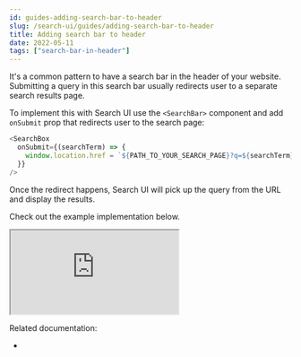 ```yaml
---
id: guides-adding-search-bar-to-header
slug: /search-ui/guides/adding-search-bar-to-header
title: Adding search bar to header
date: 2022-05-11
tags: ["search-bar-in-header"]
---
```


It's a common pattern to have a search bar in the header of your website.
Submitting a query in this search bar usually redirects user to a separate search results page.

To implement this with Search UI use the `<SearchBar>` component and add `onSubmit` prop that redirects user to the search page:

```js
<SearchBox
  onSubmit={(searchTerm) => {
    window.location.href = `${PATH_TO_YOUR_SEARCH_PAGE}?q=${searchTerm}`;
  }}
/>
```

Once the redirect happens, Search UI will pick up the query from the URL and display the results.

Check out the example implementation below.

<iframe
  src="https://codesandbox.io/embed/github/elastic/search-ui/tree/main/examples/sandbox?autoresize=1&fontsize=12&initialpath=%2Fsearch-bar-in-header&module=%2Fsrc%2Fpages%2Fsearch-bar-in-header%2Findex.js&theme=light&view=preview&hidedevtools=1"
  style={{
    width: "100%",
    height: "800px",
    overflow: "hidden"
  }}
  highlights="218,219,220"
  title="Search UI"
  allow="accelerometer; ambient-light-sensor; camera; encrypted-media; geolocation; gyroscope; hid; microphone; midi; payment; usb; vr; xr-spatial-tracking"
  sandbox="allow-forms allow-modals allow-popups allow-presentation allow-same-origin allow-scripts"
></iframe>

Related documentation:

- <DocLink id="api-react-components-search-box" text="SearchBox component" />
